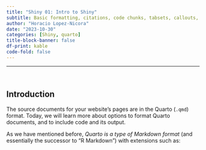 ```yaml
---
title: "Shiny 01: Intro to Shiny"
subtitle: Basic formatting, citations, code chunks, tabsets, callouts, and more.
author: "Horacio Lopez-Nicora"
date: "2023-10-30"
categories: [Shiny, quarto]
title-block-banner: false
df-print: kable
code-fold: false
---
```


------------------------------------------------------------------------

<br>

## Introduction

The source documents for your website's pages are in the Quarto (`.qmd`) format. Today, we will learn more about options to format Quarto documents, and to include code and its output.

As we have mentioned before, *Quarto is a type of Markdown format* (and essentially the successor to "R Markdown") with extensions such as:

